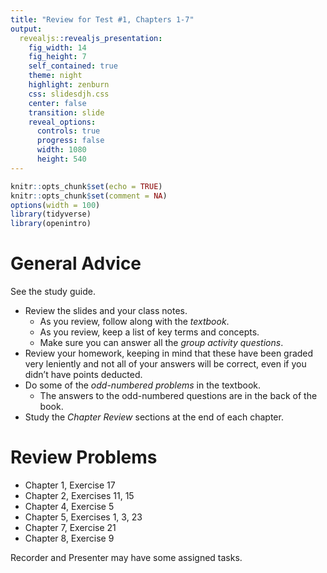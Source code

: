 ```yaml
---
title: "Review for Test #1, Chapters 1-7"
output: 
  revealjs::revealjs_presentation:
    fig_width: 14 
    fig_height: 7
    self_contained: true
    theme: night
    highlight: zenburn
    css: slidesdjh.css
    center: false
    transition: slide
    reveal_options:
      controls: true
      progress: false
      width: 1080
      height: 540
---
```


```r
knitr::opts_chunk$set(echo = TRUE)
knitr::opts_chunk$set(comment = NA)
options(width = 100)
library(tidyverse)
library(openintro)
```

# General Advice 

See the study guide.

- Review the slides and your class notes. 
    - As you review, follow along with the *textbook*.
    - As you review, keep a list of key terms and concepts.
    - Make sure you can answer all the *group activity questions*.
- Review your homework, keeping in mind that these have been graded very leniently and not all of your answers will be correct, even if you didn't have points deducted.
- Do some of the *odd-numbered problems* in the textbook.
    - The answers to the odd-numbered questions are in the back of the book.
- Study the *Chapter Review* sections at the end of each chapter.

# Review Problems

- Chapter 1, Exercise 17
- Chapter 2, Exercises 11, 15
- Chapter 4, Exercise 5
- Chapter 5, Exercises 1, 3, 23
- Chapter 7, Exercise 21
- Chapter 8, Exercise 9

Recorder and Presenter may have some assigned tasks.

